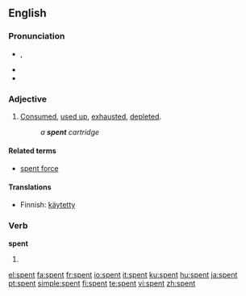 ==English==

{{rank|marriage|religious|allow|875|spent|soldiers|speech|fast}}

===Pronunciation===
* {{IPA|/ˈspɛnt/}}, {{SAMPA|/"spEnt/}}
* {{audio|en-us-spent.ogg|Audio (US)}}
* {{rhymes|ɛnt}}

===Adjective===
{{en-adj|-}}

# [[consumed|Consumed]], [[used up]], [[exhaust]]ed, [[deplete]]d.
#: ''a '''spent''' cartridge''

====Related terms====
* [[spent force]]

====Translations====
* Finnish: [[käytetty]]

===Verb===
'''spent'''

# {{past of|spend}}

[[el:spent]]
[[fa:spent]]
[[fr:spent]]
[[io:spent]]
[[it:spent]]
[[ku:spent]]
[[hu:spent]]
[[ja:spent]]
[[pt:spent]]
[[simple:spent]]
[[fi:spent]]
[[te:spent]]
[[vi:spent]]
[[zh:spent]]